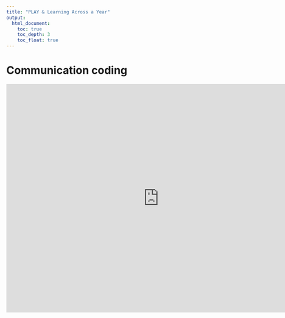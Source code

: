```yaml
---
title: "PLAY & Learning Across a Year"
output:
  html_document:
    toc: true
    toc_depth: 3
    toc_float: true
---
```


# Communication coding
<p><iframe src="https://docs.google.com/document/d/e/2PACX-1vTt3iKIxuSYElq_XB-gWt_hhqUlITMLI6uYk-hft7lrN07C4ud6Urqq2fvYDaRtTQZcHSXPekvbI4qv/pub?embedded=true"frameborder="0" width="800" height="600" allowfullscreen="true" mozallowfullscreen="true" webkitallowfullscreen="true"></iframe></p>
